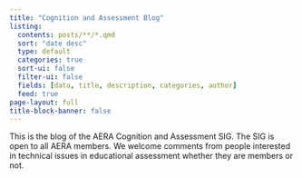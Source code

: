 ```yaml
---
title: "Cognition and Assessment Blog"
listing:
  contents: posts/**/*.qmd
  sort: "date desc"
  type: default
  categories: true
  sort-ui: false
  filter-ui: false
  fields: [data, title, description, categories, author]
  feed: true
page-layout: full
title-block-banner: false
---
```


This is the blog of the AERA Cognition and Assessment SIG.  The SIG is open to all AERA members.  We welcome comments from people interested in technical issues in educational assessment whether they are members or not.
